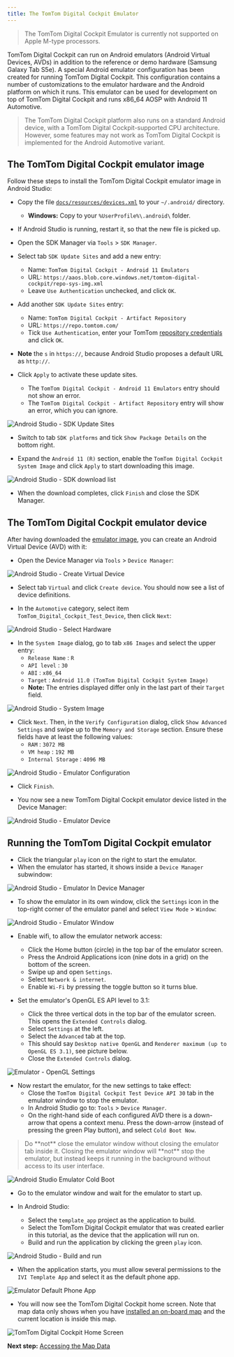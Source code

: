 ```yaml
---
title: The TomTom Digital Cockpit Emulator
---
```


<Blockquote type="warning" hasIcon>
  The TomTom Digital Cockpit Emulator is currently not supported on Apple M-type processors.
</Blockquote>

TomTom Digital Cockpit can run on Android emulators (Android Virtual Devices, AVDs) in addition to
the reference or demo hardware (Samsung Galaxy Tab S5e). A special Android emulator configuration
has been created for running TomTom Digital Cockpit. This configuration contains a number of
customizations to the emulator hardware and the Android platform on which it runs. This emulator can
be used for development on top of TomTom Digital Cockpit and runs x86\_64 AOSP with Android 11
Automotive.

<Blockquote type="announcement">
    The TomTom Digital Cockpit platform also runs on a standard Android device, with a
    TomTom Digital Cockpit-supported CPU architecture. However, some features may not work as TomTom
    Digital Cockpit is implemented for the Android Automotive variant.
</Blockquote>

## The TomTom Digital Cockpit emulator image

Follow these steps to install the TomTom Digital Cockpit emulator image in Android Studio:

- Copy the file
  [`docs/resources/devices.xml`](https://github.com/tomtom-international/tomtom-digital-cockpit-sdk-examples/tree/main/docs/resources)
  to your `~/.android/` directory.
  - __Windows:__ Copy to your `%UserProfile%\.android\` folder.

- If Android Studio is running, restart it, so that the new file is picked up.

- Open the SDK Manager via `Tools` > `SDK Manager`.

- Select tab `SDK Update Sites` and add a new entry:
  - Name: `TomTom Digital Cockpit - Android 11 Emulators`
  - URL: `https://aaos.blob.core.windows.net/tomtom-digital-cockpit/repo-sys-img.xml`
  - Leave `Use Authentication` unchecked, and click `OK`.

- Add another `SDK Update Sites` entry:
  - Name: `TomTom Digital Cockpit - Artifact Repository`
  - URL: `https://repo.tomtom.com/`
  - Tick `Use Authentication`, enter your TomTom
    [repository credentials](/tomtom-digital-cockpit/developers/getting-started/introduction)
    and click `OK`.

- __Note__ the `s` in `https://`, because Android Studio proposes a default URL as `http://`.

- Click `Apply` to activate these update sites.
  - The `TomTom Digital Cockpit - Android 11 Emulators` entry should not show an error.
  - The `TomTom Digital Cockpit - Artifact Repository` entry will show an error, which you can ignore.

![Android Studio - SDK Update Sites](images/android_studio_sdk_update_sites.png)

- Switch to tab `SDK platforms` and tick `Show Package Details` on the bottom right.

- Expand the `Android 11 (R)` section, enable the `TomTom Digital Cockpit System Image` and click
  `Apply` to start downloading this image.

![Android Studio - SDK download list](images/android_studio_sdk_platforms_download_list.png)

- When the download completes, click `Finish` and close the SDK Manager.

## The TomTom Digital Cockpit emulator device

After having downloaded the [emulator image](#the-tomtom-digital-cockpit-emulator-image), you can create an
Android Virtual Device (AVD) with it:

- Open the Device Manager via `Tools` > `Device Manager`:

![Android Studio - Create Virtual Device](images/android_studio_create_virtual_device.png)

- Select tab `Virtual` and click `Create device`. You should now see a list of device definitions.

- In the `Automotive` category, select item `TomTom_Digital_Cockpit_Test_Device`, then click `Next`:

![Android Studio - Select Hardware](images/android_studio_select_hardware.png)

- In the `System Image` dialog, go to tab `x86 Images` and select the upper entry:
  - `Release Name` : `R`
  - `API level` : `30`
  - `ABI` : `x86_64`
  - `Target` : `Android 11.0 (TomTom Digital Cockpit System Image)`
  - __Note:__ The entries displayed differ only in the last part of their `Target` field.

![Android Studio - System Image](images/android_studio_android_r.png)

- Click `Next`. Then, in the `Verify Configuration` dialog, click `Show Advanced Settings` and
  swipe up to the `Memory and Storage` section. Ensure these fields have at least the following
  values:
    - `RAM` : `3072 MB`
    - `VM heap` : `192 MB`
    - `Internal Storage` : `4096 MB`

![Android Studio - Emulator Configuration](images/android_studio_emulator_configuration.png)

- Click `Finish`.

- You now see a new TomTom Digital Cockpit emulator device listed in the Device Manager:

![Android Studio - Emulator Device](images/android_studio_emulator_device.png)

## Running the TomTom Digital Cockpit emulator

- Click the triangular `play` icon on the right to start the emulator.
- When the emulator has started, it shows inside a `Device Manager` subwindow:

![Android Studio - Emulator In Device Manager](images/android_studio_emulator_in_device_manager.png)

- To show the emulator in its own window, click the `Settings` icon in the top-right corner of the
  emulator panel and select `View Mode` > `Window`:

![Android Studio - Emulator Window](images/android_studio_emulator_window.png)

- Enable wifi, to allow the emulator network access:
  - Click the Home button (circle) in the top bar of the emulator screen.
  - Press the Android Applications icon (nine dots in a grid) on the bottom of the screen.
  - Swipe up and open `Settings`.
  - Select `Network & internet`.
  - Enable `Wi-Fi` by pressing the toggle button so it turns blue.

- Set the emulator's OpenGL ES API level to 3.1:
  - Click the three vertical dots in the top bar of the emulator screen. This opens the `Extended
    Controls` dialog.
  - Select `Settings` at the left.
  - Select the `Advanced` tab at the top.
  - This should say `Desktop native OpenGL` and `Renderer maximum (up to OpenGL ES 3.1)`, see
    picture below.
  - Close the `Extended Controls` dialog.

![Emulator - OpenGL Settings](images/emulator_opengl_settings.png)

- Now restart the emulator, for the new settings to take effect:
  - Close the `TomTom Digital Cockpit Test Device API 30` tab in the emulator
    window to stop the emulator.
  - In Android Studio go to: `Tools` > `Device Manager`.
  - On the right-hand side of each configured AVD there is a down-arrow that opens a context menu.
    Press the down-arrow (instead of pressing the green Play button), and select `Cold Boot Now`.

<Blockquote type="announcement">
    Do **not** close the emulator window without closing the emulator tab inside it. Closing the
    emulator window will **not** stop the emulator, but instead keeps it running in the
    background without access to its user interface.
</Blockquote>

![Android Studio Emulator Cold Boot](images/android_studio_emulator_cold_boot.png)

- Go to the emulator window and wait for the emulator to start up.

- In Android Studio:
  - Select the `template_app` project as the application to build.
  - Select the TomTom Digital Cockpit emulator that was created earlier in this tutorial, as the
    device that the application will run on.
  - Build and run the application by clicking the green `play` icon.

![Android Studio - Build and run](images/android_studio_build_and_run.png)

- When the application starts, you must allow several permissions to the `IVI Template App` and
  select it as the default phone app.

![Emulator Default Phone App](images/emulator_default_phone_app.png)

- You will now see the TomTom Digital Cockpit home screen. Note that map data only shows when you
  have
  [installed an on-board map](/tomtom-digital-cockpit/developers/getting-started/accessing-the-map-data)
  and the current location is inside this map.

![TomTom Digital Cockpit Home Screen](images/tomtom-digital-cockpit-home-screen.png)

__Next step:__
[Accessing the Map Data](/tomtom-digital-cockpit/developers/getting-started/accessing-the-map-data)
